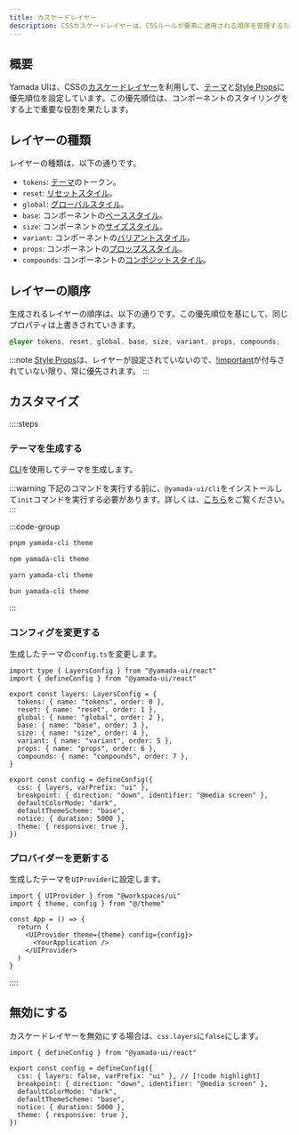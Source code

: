 ```yaml
---
title: カスケードレイヤー
description: CSSカスケードレイヤーは、CSSルールが要素に適用される順序を管理するための機能です。
---
```


## 概要

Yamada UIは、CSSの[カスケードレイヤー](https://developer.mozilla.org/ja/docs/Web/CSS/@layer)を利用して、[テーマ](/docs/theming)と[Style Props](/docs/styling/style-props)に優先順位を設定しています。この優先順位は、コンポーネントのスタイリングをする上で重要な役割を果たします。

## レイヤーの種類

レイヤーの種類は、以下の通りです。

- `tokens`: [テーマ](/docs/theming)のトークン。
- `reset`: [リセットスタイル](/docs/styling/reset-styles)。
- `global`: [グローバルスタイル](/docs/styling/global-styles)。
- `base`: コンポーネントの[ベーススタイル](/docs/components/create-component#ベーススタイル)。
- `size`: コンポーネントの[サイズスタイル](/docs/components/create-component#サイズスタイル)。
- `variant`: コンポーネントの[バリアントスタイル](/docs/components/create-component#バリアントスタイル)。
- `props`: コンポーネントの[プロップススタイル](/docs/components/create-component#プロップススタイル)。
- `compounds`: コンポーネントの[コンポジットスタイル](/docs/components/create-component#コンポジットスタイル)。

## レイヤーの順序

生成されるレイヤーの順序は、以下の通りです。この優先順位を基にして、同じプロパティは上書きされていきます。

```css
@layer tokens, reset, global, base, size, variant, props, compounds;
```

:::note
[Style Props](/docs/styling/style-props)は、レイヤーが設定されていないので、[!important](https://developer.mozilla.org/ja/docs/Web/CSS/important)が付与されていない限り、常に優先されます。
:::

## カスタマイズ

::::steps

### テーマを生成する

[CLI](/docs/theming/cli)を使用してテーマを生成します。

:::warning
下記のコマンドを実行する前に、`@yamada-ui/cli`をインストールして`init`コマンドを実行する必要があります。詳しくは、[こちら](/docs/get-started/cli)をご覧ください。
:::

:::code-group

```bash [pnpm]
pnpm yamada-cli theme
```

```bash [npm]
npm yamada-cli theme
```

```bash [yarn]
yarn yamada-cli theme
```

```bash [bun]
bun yamada-cli theme
```

:::

### コンフィグを変更する

生成したテーマの`config.ts`を変更します。

```tsx title="theme/config.ts" {1,4-13,16}
import type { LayersConfig } from "@yamada-ui/react"
import { defineConfig } from "@yamada-ui/react"

export const layers: LayersConfig = {
  tokens: { name: "tokens", order: 0 },
  reset: { name: "reset", order: 1 },
  global: { name: "global", order: 2 },
  base: { name: "base", order: 3 },
  size: { name: "size", order: 4 },
  variant: { name: "variant", order: 5 },
  props: { name: "props", order: 6 },
  compounds: { name: "compounds", order: 7 },
}

export const config = defineConfig({
  css: { layers, varPrefix: "ui" },
  breakpoint: { direction: "down", identifier: "@media screen" },
  defaultColorMode: "dark",
  defaultThemeScheme: "base",
  notice: { duration: 5000 },
  theme: { responsive: true },
})
```

### プロバイダーを更新する

生成したテーマを`UIProvider`に設定します。

```tsx {2,6}
import { UIProvider } from "@workspaces/ui"
import { theme, config } from "@/theme"

const App = () => {
  return (
    <UIProvider theme={theme} config={config}>
      <YourApplication />
    </UIProvider>
  )
}
```

::::

## 無効にする

カスケードレイヤーを無効にする場合は、`css.layers`に`false`にします。

```tsx title="theme/config.ts"
import { defineConfig } from "@yamada-ui/react"

export const config = defineConfig({
  css: { layers: false, varPrefix: "ui" }, // [!code highlight]
  breakpoint: { direction: "down", identifier: "@media screen" },
  defaultColorMode: "dark",
  defaultThemeScheme: "base",
  notice: { duration: 5000 },
  theme: { responsive: true },
})
```
